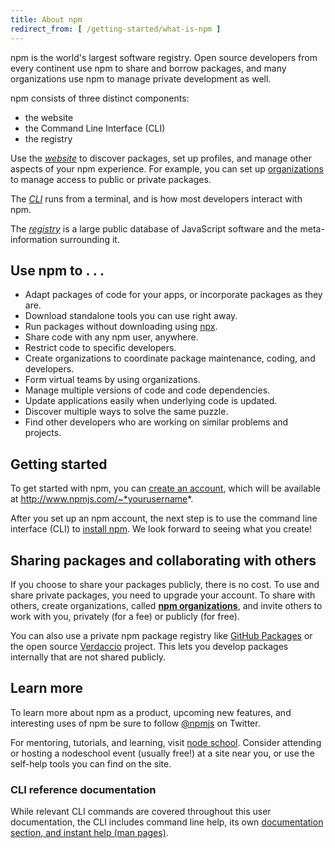 ```yaml
---
title: About npm
redirect_from: [ /getting-started/what-is-npm ]
---
```


npm is the world's largest software registry. Open source developers from every continent use npm to share and borrow packages, and many organizations use npm to manage private development as well.

npm consists of three distinct components:

*  the website
*  the Command Line Interface (CLI)
*  the registry

Use the [*website*](https://npmjs.com) to discover packages, set up profiles, and manage other aspects of your npm experience. For example, you can set up [organizations](https://www.npmjs.com/features) to manage access to public or private packages.

The [*CLI*](https://docs.npmjs.com/cli/npm) runs from a terminal, and is how most developers interact with npm.

The [*registry*](https://docs.npmjs.com/misc/registry) is a large public database of JavaScript software and the meta-information surrounding it.


## Use npm to . . .

* Adapt packages of code for your apps, or incorporate packages as they are.
* Download standalone tools you can use right away.
* Run packages without downloading using [npx](https://docs.npmjs.com/cli/commands/npx).
* Share code with any npm user, anywhere.
* Restrict code to specific developers.
* Create organizations to coordinate package maintenance, coding, and developers.
* Form virtual teams by using organizations.
* Manage multiple versions of code and code dependencies.
* Update applications easily when underlying code is updated.
* Discover multiple ways to solve the same puzzle.
* Find other developers who are working on similar problems and projects.  

## Getting started

To get started with npm, you can [create an account](https://www.npmjs.com/signup), which will be available at http://www.npmjs.com/~*yourusername*.

After you set up an npm account, the next step is to use the command line interface (CLI) to [install npm][install-npm]. We look forward to seeing what you create!

## Sharing packages and collaborating with others

If you choose to share your packages publicly, there is no cost. To use and share private packages, you need to upgrade your account. To share with others, create organizations, called **[npm organizations][orgs-docs]**,  and invite others to work with you, privately (for a fee) or publicly (for free).

You can also use a private npm package registry like [GitHub Packages](https://github.com/features/packages) or the open source [Verdaccio](https://verdaccio.org) project.  This lets you develop packages internally that are not shared publicly.

## Learn more

To learn more about npm as a product, upcoming new features, and interesting uses of npm be sure to follow [@npmjs](https://twitter.com/npmjs) on Twitter.

For mentoring, tutorials, and learning, visit [node school](https://nodeschool.io). Consider attending or hosting a nodeschool event (usually free!) at a site near you, or use the self-help tools you can find on the site.

### CLI reference documentation

While relevant CLI commands are covered throughout this user documentation, the CLI includes command line help, its own [documentation section, and instant help (man pages)][cli-docs].


[orgs-docs]: /organizations
[install-npm]: /downloading-and-installing-node-js-and-npm
[cli-docs]: /cli-documentation
